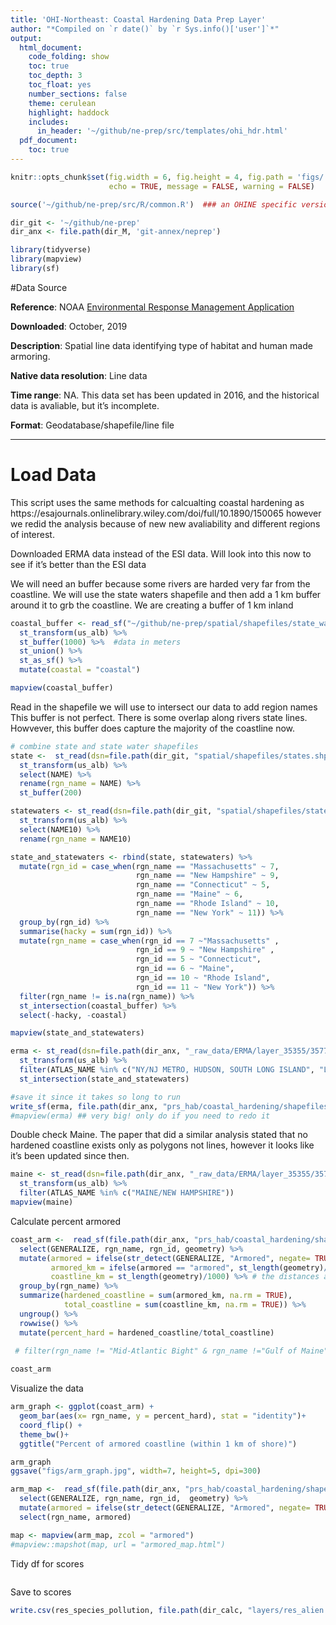 ```yaml
---
title: 'OHI-Northeast: Coastal Hardening Data Prep Layer'
author: "*Compiled on `r date()` by `r Sys.info()['user']`*"
output: 
  html_document:
    code_folding: show
    toc: true
    toc_depth: 3
    toc_float: yes
    number_sections: false
    theme: cerulean
    highlight: haddock
    includes: 
      in_header: '~/github/ne-prep/src/templates/ohi_hdr.html'
  pdf_document:
    toc: true
---
```


``` r
knitr::opts_chunk$set(fig.width = 6, fig.height = 4, fig.path = 'figs/',
                      echo = TRUE, message = FALSE, warning = FALSE)

source('~/github/ne-prep/src/R/common.R')  ### an OHINE specific version of common.R

dir_git <- '~/github/ne-prep'
dir_anx <- file.path(dir_M, 'git-annex/neprep')

library(tidyverse)
library(mapview)
library(sf)
```

#Data Source 

**Reference**: NOAA [Environmental Response Management Application](https://erma.noaa.gov/atlantic/erma.html#/layers=1+13763+16973+35410+491&x=-78.22196&y=38.23326&z=6&panel=layer)

**Downloaded**: October, 2019

**Description**:  Spatial line data identifying type of habitat and human made armoring. 

**Native data resolution**: Line data

**Time range**: NA. This data set has been updated in 2016, and the historical data is avaliable, but it's incomplete.

**Format**:  Geodatabase/shapefile/line file

***


# Load Data

This script uses the same methods for calcualting coastal hardening as https://esajournals.onlinelibrary.wiley.com/doi/full/10.1890/150065
however we redid the analysis because of new new avaliability and different regions of interest.

Downloaded ERMA data instead of the ESI data. Will look into this now to see if it's better than the ESI data

We will need an buffer because some rivers are harded very far from the coastline. We will use the state waters shapefile and then add a 1 km buffer around it to grb the coastline. We are creating a buffer of 1 km inland
```r
coastal_buffer <- read_sf("~/github/ne-prep/spatial/shapefiles/state_waters.shp")  %>% 
  st_transform(us_alb) %>% 
  st_buffer(1000) %>%  #data in meters
  st_union() %>% 
  st_as_sf() %>% 
  mutate(coastal = "coastal")

mapview(coastal_buffer)
```

Read in the shapefile we will use to intersect our data to add region names
This buffer is not perfect. There is some overlap along rivers state lines. Howvever, this buffer does capture the majority of the coastline now.
```r
# combine state and state water shapefiles
state <-  st_read(dsn=file.path(dir_git, "spatial/shapefiles/states.shp")) %>% 
  st_transform(us_alb) %>% 
  select(NAME) %>% 
  rename(rgn_name = NAME) %>% 
  st_buffer(200)

statewaters <- st_read(dsn=file.path(dir_git, "spatial/shapefiles/state_waters.shp"))%>% 
  st_transform(us_alb) %>% 
  select(NAME10) %>% 
  rename(rgn_name = NAME10)

state_and_statewaters <- rbind(state, statewaters) %>% 
  mutate(rgn_id = case_when(rgn_name == "Massachusetts" ~ 7,
                            rgn_name == "New Hampshire" ~ 9,
                            rgn_name == "Connecticut" ~ 5,
                            rgn_name == "Maine" ~ 6,
                            rgn_name == "Rhode Island" ~ 10,
                            rgn_name == "New York" ~ 11)) %>% 
  group_by(rgn_id) %>% 
  summarise(hacky = sum(rgn_id)) %>% 
  mutate(rgn_name = case_when(rgn_id == 7 ~"Massachusetts" ,
                            rgn_id == 9 ~ "New Hampshire" ,
                            rgn_id == 5 ~ "Connecticut",
                            rgn_id == 6 ~ "Maine",
                            rgn_id == 10 ~ "Rhode Island",
                            rgn_id == 11 ~ "New York")) %>% 
  filter(rgn_name != is.na(rgn_name)) %>% 
  st_intersection(coastal_buffer) %>% 
  select(-hacky, -coastal)

mapview(state_and_statewaters)
```


```r
erma <- st_read(dsn=file.path(dir_anx, "_raw_data/ERMA/layer_35355/35776/National_ESI_Shoreline_Atlantic_20170608.shp")) %>%
  st_transform(us_alb) %>% 
  filter(ATLAS_NAME %in% c("NY/NJ METRO, HUDSON, SOUTH LONG ISLAND", "LONG ISLAND SOUND", "MASSACHUSETTS/RHODE ISLAND", "MAINE/NEW HAMPSHIRE")) %>%
  st_intersection(state_and_statewaters) 

#save it since it takes so long to run
write_sf(erma, file.path(dir_anx, "prs_hab/coastal_hardening/shapefiles/erma.shp"))
#mapview(erma) ## very big! only do if you need to redo it
```

Double check Maine. The paper that did a similar analysis stated that no hardened coastline exists only as polygons not lines, however it looks like it's been updated since then.
```r
maine <- st_read(dsn=file.path(dir_anx, "_raw_data/ERMA/layer_35355/35776/National_ESI_Shoreline_Atlantic_20170608.shp")) %>%
  st_transform(us_alb) %>% 
  filter(ATLAS_NAME %in% c("MAINE/NEW HAMPSHIRE")) 
mapview(maine)
```

Calculate percent armored 
```r
coast_arm <-  read_sf(file.path(dir_anx, "prs_hab/coastal_hardening/shapefiles/erma.shp")) %>% 
  select(GENERALIZE, rgn_name, rgn_id, geometry) %>% 
  mutate(armored = ifelse(str_detect(GENERALIZE, "Armored", negate= TRUE), "not armored", "armored"),
         armored_km = ifelse(armored == "armored", st_length(geometry)/1000, NA),
         coastline_km = st_length(geometry)/1000) %>% # the distances are in meters
  group_by(rgn_name) %>% 
  summarize(hardened_coastline = sum(armored_km, na.rm = TRUE),
            total_coastline = sum(coastline_km, na.rm = TRUE)) %>% 
  ungroup() %>% 
  rowwise() %>% 
  mutate(percent_hard = hardened_coastline/total_coastline)
  
 # filter(rgn_name != "Mid-Atlantic Bight" & rgn_name !="Gulf of Maine") # the buffer got into the ends of hte state waters into "offshore"

coast_arm
```

Visualize the data
```r
arm_graph <- ggplot(coast_arm) +
  geom_bar(aes(x= rgn_name, y = percent_hard), stat = "identity")+
  coord_flip() + 
  theme_bw()+ 
  ggtitle("Percent of armored coastline (within 1 km of shore)")

arm_graph
ggsave("figs/arm_graph.jpg", width=7, height=5, dpi=300)
```


```r
arm_map <-  read_sf(file.path(dir_anx, "prs_hab/coastal_hardening/shapefiles/erma.shp")) %>% 
  select(GENERALIZE, rgn_name, rgn_id,  geometry) %>% 
  mutate(armored = ifelse(str_detect(GENERALIZE, "Armored", negate= TRUE), "not armored", "armored")) %>% 
  select(rgn_name, armored)

map <- mapview(arm_map, zcol = "armored")
#mapview::mapshot(map, url = "armored_map.html")
```

Tidy df for scores
```r

```


Save to scores
```r
write.csv(res_species_pollution, file.path(dir_calc, "layers/res_alien.csv"))
```








